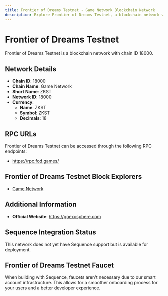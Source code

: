 ```yaml
--- 
title: Frontier of Dreams Testnet - Game Network Blockchain Network
description: Explore Frontier of Dreams Testnet, a blockchain network with chain ID 18000. Learn about its native currency, ZKST, and how to interact with the network.
---
```


# Frontier of Dreams Testnet

Frontier of Dreams Testnet is a blockchain network with chain ID 18000.

## Network Details

- **Chain ID**: 18000
- **Chain Name**: Game Network
- **Short Name**: ZKST
- **Network ID**: 18000
- **Currency**: 
  - **Name**: ZKST
  - **Symbol**: ZKST
  - **Decimals**: 18

## RPC URLs

Frontier of Dreams Testnet can be accessed through the following RPC endpoints:

- https://rpc.fod.games/

## Frontier of Dreams Testnet Block Explorers

- [Game Network](https://explorer.fod.games)

## Additional Information

- **Official Website**: https://goexosphere.com

## Sequence Integration Status

This network does not yet have Sequence support but is available for deployment.

## Frontier of Dreams Testnet Faucet

When building with Sequence, faucets aren't necessary due to our smart account infrastructure. This allows for a smoother onboarding process for your users and a better developer experience.
